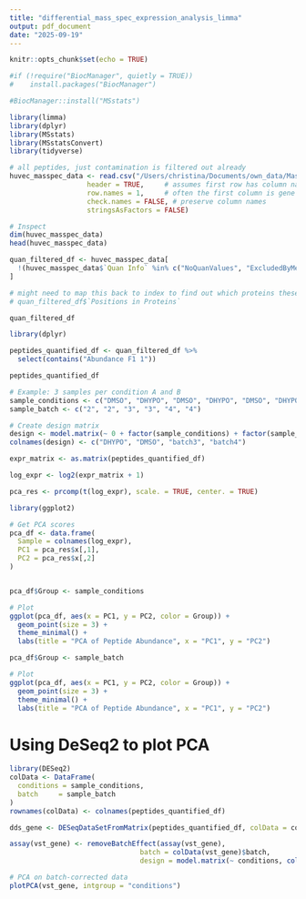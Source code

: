 ```yaml
---
title: "differential_mass_spec_expression_analysis_limma"
output: pdf_document
date: "2025-09-19"
---
```


```r
knitr::opts_chunk$set(echo = TRUE)
```

```r
#if (!require("BiocManager", quietly = TRUE))
#    install.packages("BiocManager")

#BiocManager::install("MSstats")
```


```r
library(limma)
library(dplyr)
library(MSstats)
library(MSstatsConvert)
library(tidyverse)
```

```r
# all peptides, just contamination is filtered out already
huvec_masspec_data <- read.csv("/Users/christina/Documents/own_data/Masspec/SO_with_reference_masspec_files_16_09_25/New_MS_run_19_09_25_tama_assembly_SOs/analysis_results_with_ref_19_09_25/huvec_PD_all_peptides_cont_filtered.csv", 
                   header = TRUE,     # assumes first row has column names
                   row.names = 1,     # often the first column is gene IDs
                   check.names = FALSE, # preserve column names
                   stringsAsFactors = FALSE)

# Inspect
dim(huvec_masspec_data)
head(huvec_masspec_data)
```


```r
quan_filtered_df <- huvec_masspec_data[
  !(huvec_masspec_data$`Quan Info` %in% c("NoQuanValues", "ExcludedByMethod")),
]

# might need to map this back to index to find out which proteins these are
# quan_filtered_df$`Positions in Proteins`

quan_filtered_df
```



```r
library(dplyr)

peptides_quantified_df <- quan_filtered_df %>%
  select(contains("Abundance F1 1"))

peptides_quantified_df
```
```r
# Example: 3 samples per condition A and B
sample_conditions <- c("DMSO", "DHYPO", "DMSO", "DHYPO", "DMSO", "DHYPO")
sample_batch <- c("2", "2", "3", "3", "4", "4")

# Create design matrix
design <- model.matrix(~ 0 + factor(sample_conditions) + factor(sample_batch))
colnames(design) <- c("DHYPO", "DMSO", "batch3", "batch4")


```



```r

expr_matrix <- as.matrix(peptides_quantified_df)

log_expr <- log2(expr_matrix + 1)

pca_res <- prcomp(t(log_expr), scale. = TRUE, center. = TRUE)

library(ggplot2)

# Get PCA scores
pca_df <- data.frame(
  Sample = colnames(log_expr),
  PC1 = pca_res$x[,1],
  PC2 = pca_res$x[,2]
)


pca_df$Group <- sample_conditions

# Plot
ggplot(pca_df, aes(x = PC1, y = PC2, color = Group)) +
  geom_point(size = 3) +
  theme_minimal() +
  labs(title = "PCA of Peptide Abundance", x = "PC1", y = "PC2")
```
```r
pca_df$Group <- sample_batch

# Plot
ggplot(pca_df, aes(x = PC1, y = PC2, color = Group)) +
  geom_point(size = 3) +
  theme_minimal() +
  labs(title = "PCA of Peptide Abundance", x = "PC1", y = "PC2")
```


# Using DeSeq2 to plot PCA
```r
library(DESeq2)
colData <- DataFrame(
  conditions = sample_conditions,
  batch     = sample_batch
)
rownames(colData) <- colnames(peptides_quantified_df)

dds_gene <- DESeqDataSetFromMatrix(peptides_quantified_df, colData = colData, design = ~conditions+batch)
```

```r

assay(vst_gene) <- removeBatchEffect(assay(vst_gene),
                                batch = colData(vst_gene)$batch,
                                design = model.matrix(~ conditions, colData(vst_gene)))

# PCA on batch-corrected data
plotPCA(vst_gene, intgroup = "conditions")
```

